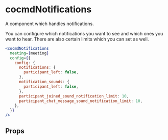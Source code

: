 # cocmdNotifications

A component which handles notifications.

You can configure which notifications you want to see and which ones you want to
hear. There are also certain limits which you can set as well.

```jsx
<cocmdNotifications
  meeting={meeting}
  config={{
    config: {
      notifications: {
        participant_left: false,
      },
      notification_sounds: {
        participant_left: false,
      },
      participant_joined_sound_notification_limit: 10,
      participant_chat_message_sound_notification_limit: 10,
    },
  }}
/>
```

## Props

<PropsTable of="dyte-notifications" />
